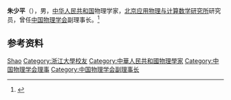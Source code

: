 '''朱少平'''（{{bd|1963年|}}），男，[[中华人民共和国|中华人民共和国]]物理学家，[[北京应用物理与计算数学研究所|北京应用物理与计算数学研究所]]研究员，曾任[[中国物理学会|中国物理学会]]副理事长。<ref>{{Cite web|title=朱少平|url=http://www.iapcm.ac.cn/teaching_detail_88.html|accessdate=2020-10-21|work=北京应用物理与计算数学研究所|archive-date=2020-10-26|archive-url=https://web.archive.org/web/20201026035845/http://www.iapcm.ac.cn/teaching_detail_88.html|dead-url=no}}</ref>

== 参考资料 ==
{{reflist}}

{{中国人物小作品}}
{{Navboxes 
| title  = 朱少平在[[中国物理学会|中国物理学会]]的职务
| list1  =
{{中国物理学会第九届理事会}}
{{中国物理学会第十届理事会}}
{{中国物理学会第十一届理事会}}
}}

{{Authority control}}
{{DEFAULTSORT:Zhu朱}}
[[Category:朱姓|Shao]]
[[Category:浙江大學校友|Category:浙江大學校友]]
[[Category:中華人民共和國物理學家|Category:中華人民共和國物理學家]]
[[Category:中国物理学会理事|Category:中国物理学会理事]]
[[Category:中国物理学会副理事长|Category:中国物理学会副理事长]]